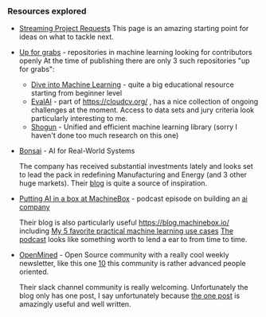 
### Resources explored

* [Streaming Project Requests](https://www.liveedu.tv/projects/request/)
	This page is an amazing starting point for ideas on what to tackle next.
	
* [Up for grabs](https://up-for-grabs.net/#/tags/machine-learning) - repositories in machine learning looking for contributors openly 
	At the time of publishing there are only 3 such repositories "up for grabs":
	
  - [Dive into Machine Learning](https://github.com/hangtwenty/dive-into-machine-learning) - quite a big educational resource starting from beginner level
  - [EvalAI](https://evalai.cloudcv.org/) - part of https://cloudcv.org/ , has a nice collection of ongoing challenges at the moment.
    Access to data sets and jury criteria look particularly interesting to me.
  - [Shogun](http://shogun.ml/) - Unified and efficient machine learning library (sorry I haven't done too much research on this one)

* [Bonsai](https://bons.ai/) - AI for Real-World Systems

  The company has received substantial investments lately and looks set to lead
	the pack in redefining Manufacturing and Energy (and 3 other huge markets).
	Their [blog](https://bons.ai/blog) is quite a source of inspiration.

* [Putting AI in a box at MachineBox](https://changelog.com/practicalai/2) - podcast episode on building an [ai company](https://machinebox.io/)
	
  Their blog is also particularly useful https://blog.machinebox.io/ including [My 5 favorite practical machine learning use cases](https://blog.machinebox.io/my-5-favorite-practical-machine-learning-use-cases-5ec31d692357)	
	[The podcast](https://changelog.com/practicalai) looks like something worth to lend a ear to from time to time. 

* [OpenMined](https://www.openmined.org/) - Open Source community 
	with a really cool weekly newsletter, like this one [10](https://digs.openmined.org/weekly-digs-10/)
	this community is rather advanced people oriented.
	
  Their slack channel community is really welcoming.
	Unfortunately the blog only has one post, I say unfortunately because [the one post](https://blog.openmined.org/training-cnns-using-spdz/)
	is amazingly useful and well written.  
